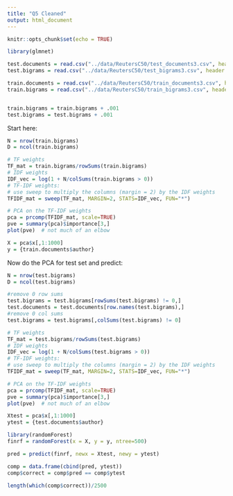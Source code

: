 ```yaml
---
title: "Q5 Cleaned"
output: html_document
---
```


```r
knitr::opts_chunk$set(echo = TRUE)
```

```r
library(glmnet)
```

```r
test.documents = read.csv("../data/ReutersC50/test_documents3.csv", header = TRUE, row.names = 1)
test.bigrams = read.csv("../data/ReutersC50/test_bigrams3.csv", header = TRUE, row.names = 1)

train.documents = read.csv("../data/ReutersC50/train_documents3.csv", header = TRUE, row.names = 1)
train.bigrams = read.csv("../data/ReutersC50/train_bigrams3.csv", header = TRUE, row.names = 1)


train.bigrams = train.bigrams + .001
test.bigrams = test.bigrams + .001
```



Start here:

```r
N = nrow(train.bigrams)
D = ncol(train.bigrams)

# TF weights
TF_mat = train.bigrams/rowSums(train.bigrams)
# IDF weights
IDF_vec = log(1 + N/colSums(train.bigrams > 0))
# TF-IDF weights:
# use sweep to multiply the columns (margin = 2) by the IDF weights
TFIDF_mat = sweep(TF_mat, MARGIN=2, STATS=IDF_vec, FUN="*")
```

```r
# PCA on the TF-IDF weights
pca = prcomp(TFIDF_mat, scale=TRUE)
pve = summary(pca)$importance[3,]
plot(pve)  # not much of an elbow
```

```r
X = pca$x[,1:1000]
y = {train.documents$author}
```





Now do the PCA for test set and predict:

```r
N = nrow(test.bigrams)
D = ncol(test.bigrams)

#remove 0 row sums
test.bigrams = test.bigrams[rowSums(test.bigrams) != 0,]
test.documents = test.documents[row.names(test.bigrams),]
#remove 0 col sums
test.bigrams = test.bigrams[,colSums(test.bigrams) != 0]

# TF weights
TF_mat = test.bigrams/rowSums(test.bigrams)
# IDF weights
IDF_vec = log(1 + N/colSums(test.bigrams > 0))
# TF-IDF weights:
# use sweep to multiply the columns (margin = 2) by the IDF weights
TFIDF_mat = sweep(TF_mat, MARGIN=2, STATS=IDF_vec, FUN="*")  

# PCA on the TF-IDF weights
pca = prcomp(TFIDF_mat, scale=TRUE)
pve = summary(pca)$importance[3,]
plot(pve)  # not much of an elbow

Xtest = pca$x[,1:1000]
ytest = {test.documents$author}


```




```r
library(randomForest)
finrf = randomForest(x = X, y = y, ntree=500)
```

```r
pred = predict(finrf, newx = Xtest, newy = ytest)
```

```r
comp = data.frame(cbind(pred, ytest))
comp$correct = comp$pred == comp$ytest
```

```r
length(which(comp$correct))/2500
```
